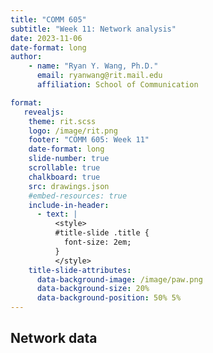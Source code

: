 ```yaml
---
title: "COMM 605"
subtitle: "Week 11: Network analysis"
date: 2023-11-06
date-format: long
author: 
    - name: "Ryan Y. Wang, Ph.D."
      email: ryanwang@rit.mail.edu
      affiliation: School of Communication

format:
   revealjs:
    theme: rit.scss
    logo: /image/rit.png
    footer: "COMM 605: Week 11"
    date-format: long
    slide-number: true
    scrollable: true
    chalkboard: true
    src: drawings.json
    #embed-resources: true
    include-in-header:
      - text: |
          <style>
          #title-slide .title {
            font-size: 2em;
          }
          </style>
    title-slide-attributes: 
      data-background-image: /image/paw.png
      data-background-size: 20%
      data-background-position: 50% 5%
---
```


## Network data
